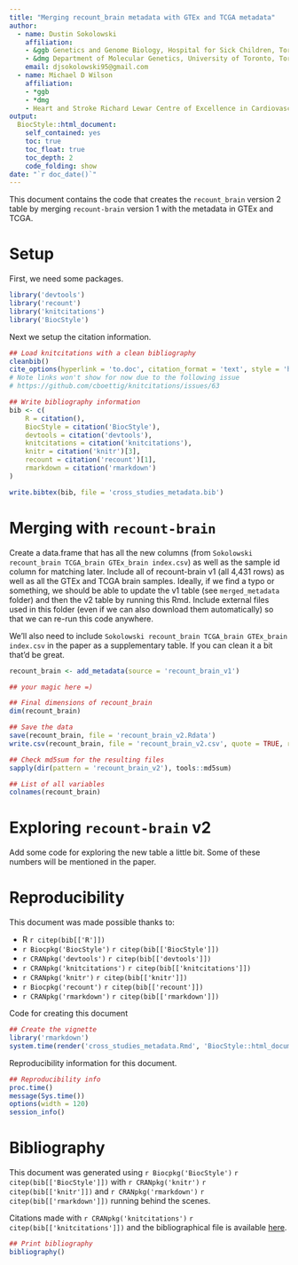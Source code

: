 ```yaml
---
title: "Merging recount_brain metadata with GTEx and TCGA metadata"
author: 
  - name: Dustin Sokolowski
    affiliation:
    - &ggb Genetics and Genome Biology, Hospital for Sick Children, Toronto M5G 0A4, Canada
    - &dmg Department of Molecular Genetics, University of Toronto, Toronto M5S 1A8, Canada
    email: djsokolowski95@gmail.com
  - name: Michael D Wilson
    affiliation:
    - *ggb
    - *dmg
    - Heart and Stroke Richard Lewar Centre of Excellence in Cardiovascular Research, Toronto M5S 3H2, Canada
output: 
  BiocStyle::html_document:
    self_contained: yes
    toc: true
    toc_float: true
    toc_depth: 2
    code_folding: show
date: "`r doc_date()`"
---
```


This document contains the code that creates the `recount_brain` version 2 table by merging `recount-brain` version 1 with the metadata in GTEx and TCGA.

# Setup

First, we need some packages.

```r
library('devtools')
library('recount')
library('knitcitations')
library('BiocStyle')
```

Next we setup the citation information.

```r
## Load knitcitations with a clean bibliography
cleanbib()
cite_options(hyperlink = 'to.doc', citation_format = 'text', style = 'html')
# Note links won't show for now due to the following issue
# https://github.com/cboettig/knitcitations/issues/63

## Write bibliography information
bib <- c(
    R = citation(),
    BiocStyle = citation('BiocStyle'),
    devtools = citation('devtools'),
    knitcitations = citation('knitcitations'),
    knitr = citation('knitr')[3],
	recount = citation('recount')[1],
    rmarkdown = citation('rmarkdown')
)

write.bibtex(bib, file = 'cross_studies_metadata.bib')
```


# Merging with `recount-brain`


Create a data.frame that has all the new columns (from `Sokolowski recount_brain TCGA_brain GTEx_brain index.csv`) as well as the sample id column for matching later. Include all of recount-brain v1 (all 4,431 rows) as well as all the GTEx and TCGA brain samples. Ideally, if we find a typo or something, we should be able to update the v1 table (see `merged_metadata` folder) and then the v2 table by running this Rmd. Include external files used in this folder (even if we can also download them automatically) so that we can re-run this code anywhere.

We'll also need to include `Sokolowski recount_brain TCGA_brain GTEx_brain index.csv` in the paper as a supplementary table. If you can clean it a bit that'd be great.


```r
recount_brain <- add_metadata(source = 'recount_brain_v1')

## your magic here =)

## Final dimensions of recount_brain
dim(recount_brain)

## Save the data
save(recount_brain, file = 'recount_brain_v2.Rdata')
write.csv(recount_brain, file = 'recount_brain_v2.csv', quote = TRUE, row.names = FALSE)

## Check md5sum for the resulting files
sapply(dir(pattern = 'recount_brain_v2'), tools::md5sum)

## List of all variables
colnames(recount_brain)
```


# Exploring `recount-brain` v2

Add some code for exploring the new table a little bit. Some of these numbers will be mentioned in the paper.


# Reproducibility

This document was made possible thanks to:

* R `r citep(bib[['R']])`
* `r Biocpkg('BiocStyle')` `r citep(bib[['BiocStyle']])`
* `r CRANpkg('devtools')` `r citep(bib[['devtools']])`
* `r CRANpkg('knitcitations')` `r citep(bib[['knitcitations']])`
* `r CRANpkg('knitr')` `r citep(bib[['knitr']])`
* `r Biocpkg('recount')` `r citep(bib[['recount']])`
* `r CRANpkg('rmarkdown')` `r citep(bib[['rmarkdown']])`

Code for creating this document

```r
## Create the vignette
library('rmarkdown')
system.time(render('cross_studies_metadata.Rmd', 'BiocStyle::html_document'))
```

Reproducibility information for this document.

```r
## Reproducibility info
proc.time()
message(Sys.time())
options(width = 120)
session_info()
```

# Bibliography

This document was generated using `r Biocpkg('BiocStyle')` `r citep(bib[['BiocStyle']])`
with `r CRANpkg('knitr')` `r citep(bib[['knitr']])` and `r CRANpkg('rmarkdown')` `r citep(bib[['rmarkdown']])` running behind the scenes.

Citations made with `r CRANpkg('knitcitations')` `r citep(bib[['knitcitations']])` and the bibliographical file is available [here](cross_studies_metadata.bib).

```r
## Print bibliography
bibliography()
```
